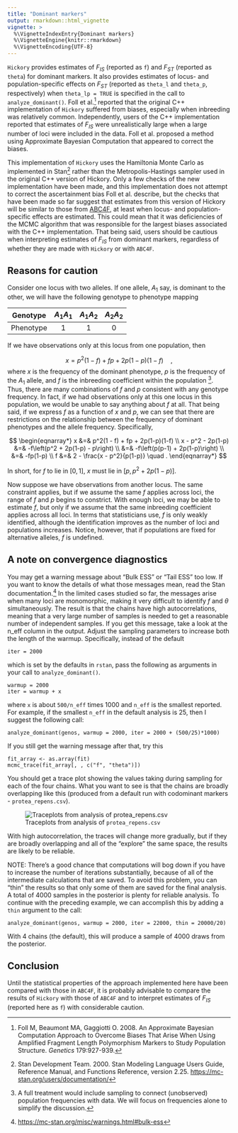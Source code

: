 ```yaml
---
title: "Dominant markers"
output: rmarkdown::html_vignette
vignette: >
  %\VignetteIndexEntry{Dominant markers}
  %\VignetteEngine{knitr::rmarkdown}
  %\VignetteEncoding{UTF-8}
---
```


`Hickory` provides estimates of $F_{IS}$ (reported as `f`) and $F_{ST}$ (reported as `theta`) for dominant markers. It also provides estimates of locus- and population-specific effects on $F_{ST}$ (reported as `theta_l` and `theta_p`, respectively) when `theta_lp = TRUE` is specified in the call to `analyze_dominant()`. Foll et al.[^1] reported that the original C++ implementation of `Hickory` suffered from biases, especially when inbreeding was relatively common. Independently, users of the C++ implementation reported that estimates of $F_{IS}$ were unrealistically large when a large number of loci were included in the data. Foll et al. proposed a method using Approximate Bayesian Computation that appeared to correct the biases.

This implementation of `Hickory` uses the Hamiltonia Monte Carlo as implemented in Stan[^2] rather than the Metropolis-Hastings sampler used in the original C++ version of Hickory. Only a few checks of the new implementation have been made, and this implementation does not attempt to correct the ascertainment bias Foll et al. describe, but the checks that have been made so far suggest that estimates from this version of Hickory will be similar to those from [ABC4F](https://leca.osug.fr/Population-Genomics-Software), at least when locus- and population-specific effects are estimated. This could mean that it was deficiencies of the MCMC algorithm that was responsible for the largest biases associated with the C++ implementation. That being said, users should be cautious when interpreting estimates of $F_{IS}$ from dominant markers, regardless of whether they are made with `Hickory` or with `ABC4F`.

## Reasons for caution

Consider one locus with two alleles. If one allele, $A_1$ say, is dominant to the other, we will have the following genotype to phenotype mapping

| Genotype  | $A_1A_1$ | $A_1A_2$ | $A_2A_2$ |
|:---------:|:--------:|:--------:|:--------:|
| Phenotype | 1        | 1        | 0

If we have observations only at this locus from one population, then

$$
x = p^2(1 - f) + fp + 2p(1-p)(1-f)  \quad ,
$$
where $x$ is the frequency of the dominant phenotype, $p$ is the frequency of the $A_1$ allele, and $f$ is the inbreeding coefficient within the population [^3]. Thus, there are many combinations of $f$ and $p$ consistent with any genotype frequency. In fact, if we had observations only at this one locus in this population, we would be unable to say anything about $f$ at all. That being said, if we express $f$ as a function of $x$ and $p$, we can see that there are restrictions on the relationship between the frequency of dominant phenotypes and the allele frequency. Specifically,

$$
\begin{eqnarray*}
x &=& p^2(1 - f) + fp + 2p(1-p)(1-f) \\
x - p^2 - 2p(1-p) &=& -f\left(p^2 + 2p(1-p) - p\right) \\
&=& -f\left(p(p-1) + 2p(1-p)\right) \\
&=& -fp(1-p) \\
f &=& 2 - \frac{x - p^2}{p(1-p)} \quad .
\end{eqnarray*}
$$

In short, for $f$ to lie in $[0,1]$, $x$ must lie in $[p, p^2 + 2p(1-p)]$.

Now suppose we have observations from another locus. The same constraint applies, but if we assume the same $f$ applies across loci, the range of $f$ and $p$ begins to constrict. With enough loci, we may be able to estimate $f$, but only if we assume that the same inbreeding coefficient applies across all loci. In terms that statisticians use, $f$ is only weakly identified, although the identification improves as the number of loci and populations increases. Notice, however, that if populations are fixed for alternative alleles, $f$ is undefined.

## A note on convergence diagnostics

You may get a warning message about "Bulk ESS" or "Tail ESS" too low. If you want to know the details of what those messages mean, read the Stan documentation.[^4] In the limited cases studied so far, the messages arise when many loci are monomorphic, making it very difficult to identify $f$ and $\theta$ simultaneously. The result is that the chains have high autocorrelations, meaning that a very large number of samples is needed to get a reasonable number of independent samples. If you get this message, take a look at the n_eff column in the output. Adjust the sampling parameters to increase both the length of the warmup. Specifically, instead of the default

```
iter = 2000
```

which is set by the defaults in `rstan`, pass the following as arguments in your call to `analyze_dominant()`.

```
warmup = 2000
iter = warmup + x
```

where `x` is about `500/n_eff` times 1000 and `n_eff` is the smallest reported. For example, if the smallest `n_eff` in the default analysis is 25, then I suggest the following call:

```
analyze_dominant(genos, warmup = 2000, iter = 2000 + (500/25)*1000)
```

If you still get the warning message after that, try this

```
fit_array <- as.array(fit)
mcmc_trace(fit_array[, , c("f", "theta")])
```

You should get a trace plot showing the values taking during sampling for each of the four chains. What you want to see is that the chains are broadly overlapping like this (produced from a default run with codominant markers - `protea_repens.csv`).

![Traceplots from analysis of `protea_repens.csv`](figure/protea_repens.png)

With high autocorrelation, the traces will change more gradually, but if they are broadly overlapping and all of the "explore" the same space, the results are likely to be reliable.

NOTE: There's a good chance that computations will bog down if you have to increase the number of iterations substantially, because of all of the intermediate calculations that are saved. To avoid this problem, you can "thin" the results so that only some of them are saved for the final analysis. A total of 4000 samples in the posterior is plenty for reliable analysis. To continue with the preceding example, we can accomplish this by adding a `thin` argument to the call:


```
analyze_dominant(genos, warmup = 2000, iter = 22000, thin = 20000/20)
```

With 4 chains (the default), this will produce a sample of 4000 draws from the posterior.

## Conclusion

Until the statistical properties of the approach implemented here have been compared with those in `ABC4F`, it is probably advisable to compare the results of `Hickory` with those of `ABC4F` and to interpret estimates of $F_{IS}$ (reported here as `f`) with considerable caution.

[^1]: Foll M, Beaumont MA, Gaggiotti O. 2008. An Approximate Bayesian Computation Approach to Overcome Biases That Arise When Using Amplified Fragment Length Polymorphism Markers to Study Population Structure. *Genetics* 179:927-939.

[^2]: Stan Development Team. 2000. Stan Modeling Language Users Guide, Reference Manual, and Functions Reference, version 2.25. [https://mc-stan.org/users/documentation/](https://mc-stan.org/users/documentation/)

[^3]: A full treatment would include sampling to connect (unobserved) population frequencies with data. We will focus on frequencies alone to simplify the discussion.

[^4]: [https://mc-stan.org/misc/warnings.html#bulk-ess](https://mc-stan.org/misc/warnings.html#bulk-ess)
